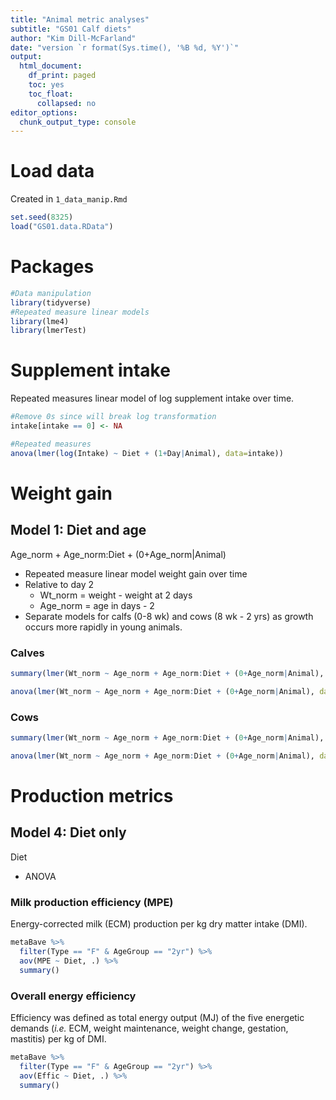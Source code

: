 ```yaml
---
title: "Animal metric analyses"
subtitle: "GS01 Calf diets"
author: "Kim Dill-McFarland"
date: "version `r format(Sys.time(), '%B %d, %Y')`"
output:
  html_document:
    df_print: paged
    toc: yes
    toc_float:
      collapsed: no
editor_options: 
  chunk_output_type: console
---
```

<script>
$(document).ready(function() {
  $items = $('div#TOC li');
  $items.each(function(idx) {
    num_ul = $(this).parentsUntil('#TOC').length;
    $(this).css({'text-indent': num_ul * 10, 'padding-left': 0});
  });
});
</script>

# Load data
Created in `1_data_manip.Rmd`
```r
set.seed(8325)
load("GS01.data.RData")
```

# Packages
```r
#Data manipulation
library(tidyverse)
#Repeated measure linear models
library(lme4)
library(lmerTest)
```

# Supplement intake
Repeated measures linear model of log supplement intake over time.
```r
#Remove 0s since will break log transformation
intake[intake == 0] <- NA

#Repeated measures
anova(lmer(log(Intake) ~ Diet + (1+Day|Animal), data=intake))
```

# Weight gain
## Model 1: Diet and age
Age_norm + Age_norm:Diet + (0+Age_norm|Animal)

* Repeated measure linear model weight gain over time
* Relative to day 2
    - Wt_norm = weight - weight at 2 days
    - Age_norm = age in days - 2
* Separate models for calfs (0-8 wk) and cows (8 wk - 2 yrs) as growth occurs more rapidly in young animals.

### Calves
```r
summary(lmer(Wt_norm ~ Age_norm + Age_norm:Diet + (0+Age_norm|Animal), data = weight[weight$Age_norm<100,]))

anova(lmer(Wt_norm ~ Age_norm + Age_norm:Diet + (0+Age_norm|Animal), data = weight[weight$Age_norm<100,]))
```

### Cows
```r
summary(lmer(Wt_norm ~ Age_norm + Age_norm:Diet + (0+Age_norm|Animal), data = weight[weight$Age_norm>100,]))

anova(lmer(Wt_norm ~ Age_norm + Age_norm:Diet + (0+Age_norm|Animal), data = weight[weight$Age_norm>100,]))
```

# Production metrics
## Model 4: Diet only
Diet

* ANOVA

### Milk production efficiency (MPE)
Energy-corrected milk (ECM) production per kg dry matter intake (DMI).

```r
metaBave %>% 
  filter(Type == "F" & AgeGroup == "2yr") %>% 
  aov(MPE ~ Diet, .) %>% 
  summary()
```

### Overall energy efficiency
Efficiency was defined as total energy output (MJ) of the five energetic demands (*i.e.* ECM, weight maintenance, weight change, gestation, mastitis) per kg of DMI.

```r
metaBave %>% 
  filter(Type == "F" & AgeGroup == "2yr") %>% 
  aov(Effic ~ Diet, .) %>% 
  summary()
```
